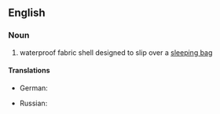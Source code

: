 ==English==

===Noun===
{{en-noun}}

# waterproof fabric shell designed to slip over a [[sleeping bag]]

====Translations====
{{trans-top|waterproof fabric shell designed to slip over a sleeping bag}}
* German: {{t|de|Biwaksack|m}}
{{trans-mid}}
* Russian: {{t+|ru|бивачный}} {{t+|ru|мешо́к|m}}
{{trans-bottom}}